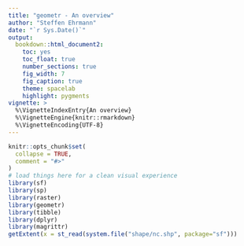 ```yaml
---
title: "geometr - An overview"
author: "Steffen Ehrmann"
date: "`r Sys.Date()`"
output: 
  bookdown::html_document2:
    toc: yes
    toc_float: true
    number_sections: true
    fig_width: 7
    fig_caption: true
    theme: spacelab
    highlight: pygments
vignette: >
  %\VignetteIndexEntry{An overview}
  %\VignetteEngine{knitr::rmarkdown}
  %\VignetteEncoding{UTF-8}
---
```


```r
knitr::opts_chunk$set(
  collapse = TRUE,
  comment = "#>"
)
# load things here for a clean visual experience
library(sf)
library(sp)
library(raster)
library(geometr)
library(tibble)
library(dplyr)
library(magrittr)
getExtent(x = st_read(system.file("shape/nc.shp", package="sf")))
```

<!-- # Introduction -->

<!-- The `geometr` package generalises the way to interact with spatial and other geometric objects by providing functions that access and modify data components in the same manner across classes. -->
<!-- Moreover, `geometr` provides a data structure (of class `geom`) that represents the different data components in a truly [tidy](https://tidyr.tidyverse.org/) manner, allowing to generate geometric objects that are easily accessible and play well with other tidy tools. -->

<!-- One could argue that spatial objects are merely a special case of geometric objects, where the coordinates of points refer to real locations on the surface of the earth instead of some virtual (cartesian) coordinate system. -->
<!-- Geometric and spatial objects typically contain a collection of points that outline a geometric shape, or feature. -->
<!-- A feature in `geometr` is defined as a set of points that form no more than one single unit of one of the types point, line, polygon or grid. -->
<!-- In contrast to the <a href="https://www.ogc.org/standards/sfa" target="_blank">simple features standard</a>, there are no *multi-\** features in `geometr`, sets of features that belong together beyond their geometric connectedness are instead assigned a common group. -->
<!-- Consequently, a `geom` is primarily made up of three tables that contain information on points (their coordinates), features and groups. -->
<!-- The tables are related with feature and group IDs (`fid` and `gid` respectively) and can be provided with additional attributes (more on this in the chapter [\"Attributes of a `geom`\"](#attributes-of-a-geom)). -->


<!-- This vignette outlines in detail first how `geometr` improves interoperability, then it describes the data-structure of a `geom`, how different feature types are cast into one another and shows how to visualise geometric objects with `geometr`. -->

<!-- ```{r, eval=FALSE} -->
<!-- library(sf) -->
<!-- library(sp) -->
<!-- library(raster) -->
<!-- library(geometr) -->
<!-- library(tibble) -->
<!-- library(dplyr) -->
<!-- library(magrittr) -->
<!-- ``` -->

<!-- # Interoperability -->

<!-- <a href="https://en.wikipedia.org/wiki/Interoperability" target="_blank">Interoperable software</a> is designed to easily exchange information with other software, which can be achieved by providing the output of functionally similar operations in a common arrangement or format, standardising access to the data. -->
<!-- This principle is not only true for software written in different programming languages, but can also apply to several packages within the R ecosystem. -->
<!-- R is an open source environment which means that no single package or class will ever be the sole source of a particular data structure and this is also the case for spatial and other geometric data. -->

<!-- Interoperable data is data that has a common arrangement and that uses the same terminology, resulting ideally in <a href="https://en.wikipedia.org/wiki/Semantic_interoperability" target="_blank">semantic interoperability</a>. -->
<!-- As an example, we can think of the extent of a geometric object. -->
<!-- An extent reports the minimum and maximum value of all dimensions an object resides in. -->
<!-- There are, however, several ways in which even this simple information can be reported, for example as vector or as table and with or without names. -->
<!-- Moreover, distinct workflows provide data so that the same information is not at the same location or with the same name in all structures, e.g., the minimum value of the x dimension is not always the first information and is not always called 'xmin'. -->

<!-- The following code chunk exemplifies this by showing various functions, which are all considered standard in R to date, that derive an extent from specific spatial objects: -->

<!-- ```{r} -->
<!-- nc_sf <- st_read(system.file("shape/nc.shp", package = "sf")) -->
<!-- st_bbox(nc_sf) -->

<!-- nc_sp <- as_Spatial(nc_sf) -->
<!-- bbox(nc_sp) -->

<!-- ras <- raster(system.file("external/test.grd", package = "raster")) -->
<!-- extent(ras) -->
<!-- ``` -->

<!-- `st_bbox()` provides the information as a named vector and presents first minimum and then maximum values of both dimensions, `bbox()` provides a table with minimum and maximum values in columns and `extent()` provides the information in an S4 object that presents first the x and then the y values. -->
<!-- Neither data structures, nor names or positions of the information are identical. -->

<!-- For a human user the structure of those information might not matter because we recognise, in most cases intuitively, where which information is to be found in such a simple data-structure. -->
<!-- In the above case it is easy to recognise how the combination of column and rownames (of `bbox()`) refers to the already combined names (of `st_bbox()` or `extent()`). -->
<!-- However, this capacity of humans to recognise information relative to the context needs to be programmed into software, for it to have that ability. -->
<!-- Think, for example, of a new custom function that is designed to extract and process information from an arbitrary spatial input, i.e., without knowing in advance what spatial class the user will provide.  -->
<!-- This would require an extensive code-logic to handle all possible input formats, complicated further by classes that may become available only in the future. -->

<!-- `geometr` improves interoperability in R for geometric and thus spatial classes by following the <a href="https://www.bioconductor.org/help/course-materials/2017/Zurich/S4-classes-and-methods.html#api-vs-internals" target="_blank">Bioconductor standard for S4 classes</a>. -->
<!-- Here, *getters* and *setters* are used as accessor functions, and as pathway to extract or modify information of a given data structure. -->
<!-- `geometr` thus provides getters that provide information in identical arrangement from a wide range of classes, and likewise setters that modify different classes in the same way, despite those classes typically need differently formatted input, arguments and functions. -->
<!-- The following code chunk shows how different input classes yield the same output object. -->

<!-- ```{r} -->
<!-- myInput <- nc_sf -->
<!-- getExtent(x = myInput) -->

<!-- myInput <- nc_sp -->
<!-- getExtent(x = myInput) -->

<!-- myInput <- ras -->
<!-- getExtent(x = myInput) -->
<!-- ``` -->

<!-- The output of the getters provided by `geometr` is  -->

<!-- * tidy, i.e., it provides variables in columns, observations in rows and only one value per cell -->
<!-- * semantically interoperable, i.e., it provides the same information in the same location of the output object, with the same names. -->

<!-- This ensures that the information retrieved with getters are compatible with a tidy workflow and that a custom function that processes geometric information requires merely one very simple row of code to extract those information from a potentially wide range of distinct classes. -->



<!-- # Description of the class `geom` -->

<!-- `geometr` comes with the S4 class `geom`, a geometric (spatial) class that has primarily been developed for its interoperability and easy access. -->

<!-- All objects of this class are structurally the same, no slots are removed or added when modifying an object and all properties are labelled with the same terms in each object of that class. -->
<!-- This interoperability is true for objects representing point (and grid), line or polygon features, for objects that contain a single or several features and for objects that are either merely geometric or indeed spatial/geographic because they contain a coordinate reference system (crs). -->
<!-- A `geom` contains, moreover, only direct information, i.e., such information that can't be derived from other of its information, such as the extent (which is in fact only the minimum and maximum coordinates that make up the geometry). -->


<!-- ## The data-structure of a `geom` -->

<!-- A `geom` contains as its backbone the three slots `@point`, `@feature` and `@group`. -->
<!-- Each of those slots are a named list that contains as many tables as there are layers in the `geom`. -->
<!-- The exact values stored in those tables are explained in Tab. \@ref(tab:slots), along the other slots of a `geom`. -->

<!-- | slot | class | description | -->
<!-- | :---- | :---- | :------------ | -->
<!-- | `type` | `character` | the type of how the `geom` is processed and visualised. Either `point`, `line`, `polygon` or `grid`. | -->
<!-- | `point` | `tibble` | the coordinates in x and y dimension and the ID of the feature the point is part of (`fid`). | -->
<!-- | `feature` | `list` of `tibble`s | the feature ID (`fid`) and the ID of the group the feature is part of (`gid`). Any other attributes that are valid for each individual feature can be joined to this table. | -->
<!-- | `group` | `list` of `tibble`s | the group ID (`gid`) and any attributes that are valid for an overall group. | -->
<!-- | `window` | `tibble` | the coordinates of a rectangular polygon that outlines the \"enclosing area\" of the `geom`. This is not to be confused with the extent, which is the minimum and maximum values of all dimensions of the `geom` and which is not recorded in a slot but derived from the coordinates. | -->
<!-- | `crs` | `character` | the coordinate reference system, currently in proj4 notation. In case no crs has been set, this is shown as \'cartesian\'. | -->
<!-- | `history` | `list` | all of the functions of `geometr` produce an entry in this list to document [provenance](https://en.wikipedia.org/wiki/Provenance#Data_provenance). | -->

<!-- Table: (\#tab:slots) List of issues, which have to be considered when building a database of areal data from distinct sources. -->

<!-- A `geom` of type grid is a special case of a point `geom` in that it is made up of a systematically distributed lattice of points, thereby resembling `raster` objects. -->
<!-- A `geom` of type grid contains in the `@point` slot merely a table that contains the minimum and maximum value and the cell size for the x and y dimensions, while a `geom` of type point, line or polygon explicitly contains all the coordinates of the points that make up features.  -->
<!-- When using the getter `getPoints()`, this slot is "unpacked" into a form that is interoperable with the other `geom` types. -->

<!-- ```{r} -->
<!-- gtGeoms$grid$categorical@point -->
<!-- getPoints(x = gtGeoms$grid$categorical) -->
<!-- ``` -->

<!-- In contrast to `Raster*` objects of the `raster` package, the values in a grid `geom` are [*run-length encoded*](https://en.wikipedia.org/wiki/Run-length_encoding), in case that results in a smaller object, which is often the case for rasters with categorical values. -->

<!-- ```{r, fig.height=3.5} -->
<!-- object.size(gtRasters$categorical) -->
<!-- object.size(gtGeoms$grid$categorical) -->

<!-- visualise(gtRasters$categorical, gtGeoms$grid$categorical) -->
<!-- ``` -->

<!-- As with points, the getter `getFeatures()` unpacks the `@feature` slot into its interoperable form. -->

<!-- ```{r} -->
<!-- gtGeoms$grid$categorical@feature -->
<!-- getFeatures(x = gtGeoms$grid$categorical) -->
<!-- ``` -->

<!-- For raster objects it is intuitively clear that attributes are contained in separate tables, where unique values of the raster cells are related to attribute values.  -->
<!-- For vector objects this also seems apparent, however, when digging below the surface there are some difference in interpretation. -->
<!-- The attribute table for vector objects is typically seen as a table that contains attributes per feature, not per group (of unique features). -->
<!-- When storing vector data in a simple feature data structure, each feature is an actually not so simple object that can be made up of one or more points or lines, or of a wide range of nested and neighbouring polygons, such as in a `MULTIPOLYGON` or even a mix of all of those in a `GEOMETRYCOLLECTION`. -->

<!-- In `geometr`, in contrast, a feature is a single point, one sequence of points that form a line or a [single polygon](#how-are-polygons-handled), i.e., only a single object of each type. -->
<!-- Any closed path that is not fully enclosed by another closed path, or that is not part of the same line (or the same point...), is thus a distinct feature. -->
<!-- Obviously, it must be possible to relate features to one another beyond their physical connectedness as closed path, for examples several islands that form a nation. -->
<!-- In `geometr`, this connectedness is represented by a group ID (`gid`), which relates all features of that group to the group specific attributes in the `@group` slot. -->
<!-- This has two advantages over simple features: -->

<!-- 1. each feature can have both, ancillary information at the feature level and at the group level (i.e., a feature in the \"simple feature\" sense). -->
<!-- 2. this interpretation allows also raster objects to be captured in the exact same data structure, when regarding the cell values as features and the raster attribute tables as relating groups of unique values/features to group specific attributes. -->

<!-- ```{r} -->
<!-- getGroups(x = gtGeoms$grid$categorical) -->
<!-- ``` -->

<!-- ## Create a `geom` -->

<!-- A `geom` can be created simply by transforming it from another class in case a method for that class is defined (`showMethods("gc_geom")`), or by using one of the *geometry shape* functions that are labelled `gs_*` in `geometr`. -->

<!-- ```{r} -->
<!-- # transform from class sf -->
<!-- (nc_geom <- gc_geom(input = nc_sf)) -->

<!-- # make "by hand" -->
<!-- coords <- tibble(x = c(40, 70, 70, 50), -->
<!--                  y = c(40, 40, 60, 70)) -->
<!-- (somePoints <- gs_point(anchor = coords)) -->
<!-- ``` -->

<!-- `nc_geom` is made up of 100 groups with 108 individual polygon features (with 2529 points), has a crs other than cartesian and a set of (feature) attributes. -->
<!-- The attributes values are not shown by the print method of a `geom` for compact visualisation of the important information. -->
<!-- Instead, there is a \"tiny map\" that shows where the points of the respective `geom` are concentrated. -->
<!-- If there is less than 1/16th of all points in a section of the map, a `r '\u25CC'` is shown, for more than 1/16th but less than 1/8th this is `r '\u25CB'`, for more than 1/8th but less than 1/4th `r '\u25CE'` and for sections with more than 1/4th of points, this is `r '\u25C9'`. -->


<!-- ## How are polygons handled? -->

<!-- A polygon is by definition a two-dimensional plane, in contrast to a line that has only one dimension, its length, and a point, which is dimensionless. -->
<!-- A polygon and a line can be made up of the same set of points and a polygon is indeed nothing more than a sequence of lines (a path) that outlines the shape of the polygon. -->
<!-- To then distinguish a line and polygon with the same points, it can be defined that a polygon must have duplicate start and end points, which would constitute a *closed path*. -->

<!-- ```{r} -->
<!-- (aPoly <- gs_polygon(anchor = coords)) -->
<!-- ``` -->

<!-- `aPoly` is made up of one feature with 5 points, has a cartesian coordinate system and the tiny map implies that the point at location `(40|40)` is duplicated.  -->
<!-- As a matter of fact, any `geom` that has no crs assigned is assumed to be a mere geometric object of which the values are valid in a cartesian coordinate system. -->
<!-- The function `gs_polygon()` ensures that a polygon fulfills the formal criteria of a polygon, and thus also reconstructs duplicate points that would close individual paths. -->

<!-- Moreover, polygons may have holes (and islands therein), for example a park with a pond that has a little island in the middle. -->
<!-- When defining polygon `geom`s with nested closed paths (holes), the only thing to consider is that the outer path must be given as first ring and that this outer ring must fully enclose all interior rings. -->
<!-- All paths that are supposed to be nested within this path must themselves be closed, but their order does not matter. -->
<!-- Also, when building a polygon with hole in `geometr`, the rotation direction described by the sequence of the points does not matter, in contrast to other spatial classes to date. *mention here that this is a requirement of algorithms that are generally used, even though they are outdated...)* -->
<!-- The correct treatment and visualisation of polygons with interior rings is determined by the code-logic of the functions processing polygons. -->

<!-- ```{r} -->
<!-- pond <- tibble(x = c(30, 30, 80, 80, 30), -->
<!--                y = c(30, 80, 80, 30, 30), -->
<!--                fid = 1) -->
<!-- island <- tibble(x = c(60, 65, 65, 60, 60), -->
<!--                 y = c(45, 45, 50, 50, 45), -->
<!--                 fid = 1) -->
<!-- temp <- bind_rows(pond, island, getPoints(aPoly)) -->

<!-- (perforatedPoly <- gs_polygon(anchor = temp)) -->
<!-- visualise(perforatedPoly, fillcol = "fid") -->
<!-- ``` -->


<!-- ## Attributes of a `geom` -->

<!-- `nc_sf` consists of 100 "`MULTIPOLYGONS`" of which in fact only a small number are composed of several polygons. -->
<!-- This is due the definition of simple features, where one "simple" feature can be of a *multi\** type that comprises several closed paths in the same object and which would thus be called `MULTIPOLYGON`. -->
<!-- Yet, an object can also contain only a single closed path and still have the feature type `MULTIPOLYGON`. -->
<!-- In a `geom`, *multi\**-features are broken down into their distinct closed paths, into \"simpler features\", so to speak. -->

<!-- By default, the attributes related to each simple feature are also stored in the `@feature` slot in a `geom`, with duplicated entries for all \"simpler features\" that are part of the same simple feature (for instance, features four, five and six in `nc_geom`). -->
<!-- This may not be desired, for the sake of consistency, so `gc_geom` has the argument `group = FALSE/TRUE` to set whether simple feature attributes shall be regarded as group attributes in the resulting `geom`.  -->

<!-- ```{r} -->
<!-- new_geom <- gc_geom(input = nc_sf, group = TRUE) -->

<!-- getFeatures(x = new_geom) -->

<!-- getGroups(x = new_geom) -->
<!-- ``` -->

<!-- It becomes clear that this approach to attribute tables makes the class `geom` quite flexible. -->
<!-- One could for example assign some point specific measurements (such as [Arne Pommerening's](https://www.pommerening.org) Clocaenog 6 sample data) to the feature attribute table, and at the same time set group specific attributes to the group attribute table of a point `geom`. -->

<!-- ```{r} -->
<!-- clg_dat <- clocaenog$trees -->
<!-- clg_spec <- clocaenog$species -->

<!-- # make table of locations, tree properties and species metadata -->
<!-- locations <- tibble(x = clg_dat$x, -->
<!--                     y = clg_dat$y, -->
<!--                     fid = clg_dat$Number) -->
<!-- prop <- tibble(fid = clg_dat$Number, -->
<!--                gid = clg_dat$Species, -->
<!--                dbh = clg_dat$dbh, -->
<!--                height = clg_dat$ht) -->
<!-- species <- tibble(gid = unique(clg_dat$Species)) %>%  -->
<!--   left_join(clg_spec, by = c("gid" = "NC")) %>%  -->
<!--   select(gid, name = CN, scientific = BN) %>%  -->
<!--   mutate(deciduous = c(T, T, F, F, F, T, T, F, T, T, F)) %>%  -->
<!--   arrange(gid) -->

<!-- # set these as attribute tables and select only trees with a height value -->
<!-- trees <- locations %>% -->
<!--   gs_point(anchor = .) %>% -->
<!--   setFeatures(table = prop) %>% -->
<!--   setGroups(table = species) -->

<!-- # make the title -->
<!-- validpoints <- getPoints(x = trees) -->
<!-- title <- paste0("Clocaenog - tree heights (", dim(validpoints)[1], ")") -->

<!-- # and visualise -->
<!-- visualise(!!title := trees, linecol = "height") -->
<!-- ``` -->


<!-- ## Data provenance -->

<!-- An object of class `geom` contains, just like a `raster` the slot `@history`. -->
<!-- This slot documents the <a href="https://en.wikipedia.org/wiki/Data_lineage" target="_blank">provenance</a> of that object, i.e., where it came from and how it has been modified. -->
<!-- The function `gc_geom()`, all `gs_*()` and all `gt_()*` functions attach information to the list the `@history` slot is. -->
<!-- In case you want to make use of this slot, it can be set via `setHistory()`. -->

<!-- ```{r} -->
<!-- visualise(aPoly) -->

<!-- reflPoly <- gt_reflect(obj = aPoly, angle = 45) -->

<!-- visualise(reflPoly, linecol = "deeppink", new = FALSE, trace = TRUE) -->
<!-- ``` -->

<!-- # Casting -->

<!-- It is quite straightforward to cast from one feature type to another with `geometr`. -->
<!-- As already mentioned above, the feature types point, line and polygon have the same arrangement and differ only in the slot `@type`.  -->
<!-- This means that the only element that needs to be changed is the feature type. -->
<!-- All `gs_*()` functions contain the argument `anchor = `, this is where location information for creating the output are provided. -->
<!-- If what is provided here is already a `geom`, most of the location information and other properties can be (and in fact are) simply copied into the new object. -->

<!-- The following code chunk shows casting in `geometr`. -->
<!-- When casting to polygons, vertex checks are carried out that make sure the output is a valid polygon.  -->
<!-- This results, as also described above, in the first/last point becoming duplicated to form a closed path.  -->
<!-- When casting from a polygon to another type, those duplicates have to be handled, for example by removing duplicates. -->

<!-- ```{r} -->
<!-- # make points and discard duplicates ... -->
<!-- (somePoints <- gs_point(anchor = aPoly)) -->

<!-- # ... and recreate a polygon from that -->
<!-- (aPoly <- gs_polygon(anchor = somePoints)) -->
<!-- ``` -->


<!-- # Visualising -->

<!-- We saw already some quite powerful use-cases of the `visualise()` function that comes with `geometr`. -->
<!-- The philosophy of plotting geometric objects in `geometr` deviates a bit from other approaches. -->

<!-- The idea is that both vector and raster objects can be visualised at the same time, and that additional options can be specified for their appearance, and for the appearance of other plot elements (such as the legend, the box or the axes). -->
<!-- In case several objects are provided to `visualise()` at the same time, they are facetted, i.e., plotted in separate panels next to one another. -->
<!-- Moreover, it is possible to set the plot title by providing a name to the object that shall be plotted, for example via `'plot name' = plotObject`. -->
<!-- In case a title is not provided in that way, the title is either extracted from the object name (for example, the raster in the following example is part of a `RasterStack` with the name `continuous`) or a default value is used. -->

<!-- ```{r, fig.height=3.5} -->
<!-- visualise('I made a polygon!' = aPoly, gtRasters$continuous) -->
<!-- ``` -->

<!-- In case a `geom` is provided with a relative scale, the values are scaled between 0 and 1 and it is plotted by default relative to the plot extent. -->
<!-- This allows, for example, to observe always the same region in a set of images, in which some signal changes, and eventually to extract the values. -->
<!-- To this end, a `geom` would be provided with a reference window from which the relative values shall be derived and its' coordinates are scaled to those values. -->

<!-- ```{r, fig.height=3.5} -->
<!-- relPoly <- gs_rectangle(anchor = aPoly) %>%  -->
<!--   setWindow(to = tibble(x = c(0, 100), y = c(0, 100))) -->

<!-- visualise(gtRasters$categorical, gtRasters$continuous) -->
<!-- visualise(relPoly, linecol = "deeppink", new = FALSE) -->
<!-- ``` -->

<!-- In various functions of `geometr` the reference window can play a role, most prominently to control which part of an object is plotted. -->
<!-- The window of any object that has been plotted here so far, other than `relPoly`, has been set implicitly, usually to the extent of that object. -->
<!-- `relPoly` has been assigned with a reference window that is larger than its' extent and this lead to an effect that could be described *zooming out*. -->
<!-- Likewise, one could *zoom in* by assigning a reference window smaller than the extent of an object. -->
<!-- The reference region for a plot can be set via the `window = ` argument in `visualise()`, which requires absolute values. -->
<!-- To zoom in on `relPoly`, we thus have to assign the plot extent as window to `relPoly` and rescale the relative values to absolute values on that basis. -->

<!-- ```{r} -->
<!-- zoom <- gt_scale(obj = relPoly, range = getExtent(x = gtRasters$categorical)) %>%  -->
<!--   setWindow(to = getExtent(x = gtRasters$categorical)) -->

<!-- visualise('zoomed object' = gtRasters$categorical, window = getExtent(x = zoom)) -->
<!-- ``` -->

<!-- `visualise()` also allows to plot images, simply by providing an object that has the three layers `red`,  `green` and `blue` and setting `image = TRUE`. -->

<!-- ```{r} -->
<!-- R_logo <- brick(system.file("external/rlogo.grd", package = "raster")) -->
<!-- visualise('R logo' = gc_geom(input = R_logo, as_hex = TRUE)) -->
<!-- ``` -->


<!-- ### The `gtTheme` -->

<!-- To adjust the appearance of a plot one can either provide a theme for all plot elements or quick options for the plotted objects only. -->

<!-- The theme controls how plots that are created with `visualise()` appear. -->
<!-- By default, this theme is `gtTheme` and it has the following properties. -->

<!-- ```{r} -->
<!-- gtTheme -->
<!-- ``` -->

<!-- A new theme can be created by modifying any of the elements (shown in yellow in the console), via the function `setTheme()`. -->
<!-- `vector` and `raster` are provided with a `scale`, where it is noted that one of the properties is scaled to one of the attributes of the object. -->
<!-- By default, the line colour (`linecol`) is scaled to the feature ID (`fid`) for `vector` objects and rasters are scaled to their unique values, or the ID of an optional <a href="https://rdrr.io/cran/raster/man/factor.html" target="_blank">attribute table</a>. -->
<!-- For `vector` objects also other properties can be scaled, namely the point symbol (`pointsymbol`) and size (`pointsize`), the colour of points (also `linecol`), the line type (`linetype`) and width (`linewidth`) of lines and polygons and the fill colour of polygons (`fillcol`). -->

<!-- By default `gtTheme` contains only a single value for most properties (except colours), so when scaling a property, a sensible range needs to be specified. -->
<!-- For example, to make a plot where each point represents the diameter of a tree, it would make sense to scale the points between values that resemble the tree diameter. -->

<!-- ```{r} -->
<!-- treeTheme <- setTheme(scale = list(param = "pointsize", to = "dbh"),  -->
<!--                       parameters = list(pointsize = c(0.05, 0.77))) -->
<!-- visualise(`Clocaenog - tree diameters` = trees, theme = treeTheme, clip = FALSE) -->
<!-- ``` -->

<!-- Alternatively, one could use quick options to set scaling, by providing the property to scale and the attribute to scale to as `property = attribute`, also for several properties at the same time. -->

<!-- ```{r} -->
<!-- treeTheme <- setTheme(parameters = list(pointsize = c(0.05, 0.77))) -->
<!-- visualise(`Clocaenog - tree diameters and heights` = trees, theme = treeTheme, -->
<!--           pointsize = "dbh", linecol = "height") -->
<!-- ``` -->

<!-- Colour palettes can be set by providing "waypoints" between which colours should be interpolated (see the documentation of <a href="https://rdrr.io/r/grDevices/colorRamp.html" target="_blank">`colorRamp`</a>). -->
<!-- By default, these are a darkish blue (`#00204D`) for low values and yellow (`#FFEA46`) for high values. -->
<!-- When including additional values, or when building totally new palettes, the colour can be modified accordingly. -->

<!-- ```{r} -->
<!-- treeTheme <- setTheme(parameters = list(colours = c("#00204DFF", "#73D216FF",  -->
<!--                                                     "#FFEA46FF", "#CC0000F0"))) -->
<!-- visualise(`Clocaenog - tree heights` = trees, theme = treeTheme, linecol = "height") -->
<!-- ``` -->
